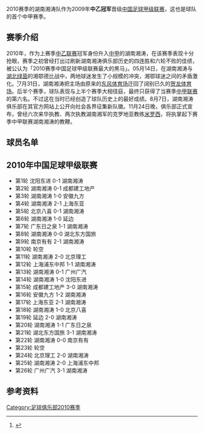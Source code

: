 {{Infobox football club season
  | club               = [[湖南湘濤足球俱樂部|湖南湘濤足球俱樂部]]
  | season             = <!-- 注释出：[[File:Hunan_Billows_F.C_Logo_in_2010.PNG|100px]] --><br>2010
  | chairman           = {{flagicon|CHN}} [[熊倪|熊倪]]
  | manager            = {{flagicon|CHN}} [[赵发庆|赵发庆]]
  | league             = [[2010年中国足球甲级联赛|中甲联赛]]
  | league result      = '''第6名'''
  | league topscorer   = 
  | season topscorer   = 
  | highest attendance = 
  | lowest attendance  = 
  | average attendance = 
  |  pattern_la1=|pattern_b1=_redshoulders|pattern_ra1=
  |  leftarm1=FFFFFF|body1=FFFFFF|rightarm1=FFFFFF|shorts1=FFFFFF|socks1=FFFFFF
  |  pattern_la2=|pattern_b2=_blacksides|pattern_ra2=
  |  leftarm2=fdf912|body2=fdf912|rightarm2=fdf912|shorts2=fdf912|socks2=fdf912
  | prevseason         = [[湖南湘涛足球俱乐部2009赛季|2009]]
  | nextseason         = [[湖南湘涛足球俱乐部2011赛季|2011]]
}}

2010赛季的湖南湘涛队作为2009年'''中乙冠军'''晋级[[2010年中国足球甲级联赛|中国足球甲级联赛]]，这也是球队的首个中甲赛季。

== 赛季介绍 ==

2010年，作为上赛季[[中国足球乙级联赛|中乙联赛]]冠军身份升入[[中甲|中甲]]的湖南湘涛，在该赛季表现十分抢眼，赛季之初曾经打出过刷新湖南湘涛俱乐部历史的四连胜和六轮不败的佳绩，被公认为「2010赛季中国足球甲级联赛最大的黑马」。05月14日，在湖南湘涛与[[湖北绿茵|湖北绿茵]]的湘鄂德比战中，两地球迷发生了小规模的冲突，湘鄂球迷之间的矛盾激化。<small><ref>{{Cite web |url=http://sports.sina.com.cn/b/2010-05-14/19354984840.shtml |title=湘鄂球迷爆小规模冲突 不和谐因子去年已种下 |accessdate=2011-12-30 |archive-date=2010-05-20 |archive-url=https://web.archive.org/web/20100520095436/http://sports.sina.com.cn/b/2010-05-14/19354984840.shtml |dead-url=no }}</ref></small>7月31日，湖南湘涛把主场由原来的[[湖南省人民体育中心|东风体育场]]迁回了阔别已久的[[贺龙体育场|贺龙体育场]]。后半个赛季，球队表现与上半个赛季大相径庭，最终只获得了当赛季[[中甲联赛|中甲联赛]]的第六名。不过这在当时已经创造了球队历史上的最好成绩。8月7日，湖南湘涛俱乐部在其官方网站上公开向社会各界征集新队徽。11月24日晚，俱乐部正式宣布，曾经六次来华执教、两次执教湖南湘军的克罗地亚教练[[米罗西|米罗西]]，将执掌起下赛季中甲联赛湖南湘涛的教鞭。

== 球员名单 ==
{{Fs start}}
{{Fs player|no=1|nat=China|name=[[李剑坤|李剑坤]]|pos=GK}}
{{Fs player|no=2|nat=China|name=[[涂权新|涂权新]]|pos=MF}}
{{Fs player|no=3|nat=China|name=[[李欣|李欣]]|pos=DF}}
{{Fs player|no=4|nat=China|name=魏强|pos=DF}}
{{Fs player|no=5|nat=China|name=[[刘玉圣|刘玉圣]]|pos=DF}}
{{Fs player|no=6|nat=China|name=[[杨宝明|杨宝明]]|pos=MF}}
{{Fs player|no=7|nat=China|name=[[王庆|王庆]]|pos=MF}}
{{Fs player|no=8|nat=China|name=[[张鹏楠|张鹏楠]]|pos=MF}}
{{Fs player|no=9|nat=China|name=[[刘博|刘博]]|pos=DF}}
{{Fs player|no=10|nat=China|name=[[岳洋|岳洋]]|pos=FW}}
{{Fs player|no=11|nat=Honduras|name=[[米切爾·布朗|布朗]]|pos=FW}}
{{Fs player|no=12|nat=China|name=[[李杨|李杨]]|pos=MF}}
{{Fs player|no=14|nat=China|name=[[胡皓|胡皓]]|pos=MF}}
{{Fs player|no=15|nat=China|name=[[张希_(足球运动员)|张希]]|pos=DF}}
{{Fs player|no=16|nat=China|name=[[訾龙|訾龙]]|pos=MF}}
{{Fs player|no=17|nat=China|name=[[葛盛祥|葛盛祥]]|pos=MF}}
{{Fs mid}}
{{Fs player|no=18|nat=China|name=[[赵明鑫|赵明鑫]]|pos=MF}}
{{Fs player|no=19|nat=Honduras|name={{tsl|en|Mario Beata||貝阿塔}}|pos=MF}}
{{Fs player|no=20|nat=China|name=[[王琛|王琛]]|pos=FW}}
{{Fs player|no=21|nat=China|name=[[刘帅|刘帅]]|pos=DF}}
{{Fs player|no=22|nat=China|name=[[董建宏|董建宏]]|pos=GK}}
{{Fs player|no=23|nat=China|name=[[孔涛_(足球运动员)|孔涛]]|pos=DF}}
{{Fs player|no=24|nat=China|name=[[陈真|陈真]]|pos=DF}}
{{Fs player|no=25|nat=China|name=[[穆旭|穆旭]]|pos=GK}}
{{Fs player|no=26|nat=China|name=[[李海泳|李海泳]]|pos=DF}}
{{Fs player|no=27|nat=China|name=[[魏贤俊|魏贤俊]]|pos=MF}}
{{Fs player|no=28|nat=China|name=[[代钦华|代钦华]]|pos=MF}}
{{Fs player|no=29|nat=China|name=[[吕刚|吕刚]]|pos=MF}}
{{Fs player|no=30|nat=Brazil|name={{tsl|en|Waldemir Marques de Brito||耐托}}|pos=DF}}
{{Fs player|no=31|nat=China|name=[[彭景|彭景]]|pos=DF}}
{{Fs player|no=32|nat=Brazil|name={{tsl|en|Edmilson da Silva Melo||席爾瓦}}|pos=FW}}
{{Fs end}}

== 2010年中国足球甲级联赛 ==

* 第1轮  沈阳东进     0-1 湖南湘涛 
* 第2轮  湖南湘涛     0-1 成都建工地产 
* 第3轮  湖南湘涛     1-0 安徽九方 
* 第4轮  湖南湘涛     2-1 上海东亚 
* 第5轮  北京八喜     0-1 湖南湘涛 
* 第6轮  湖南湘涛     1-0 延边 
* 第7轮  广东日之泉   1-1 湖南湘涛 
* 第8轮  湖南湘涛     0-0 湖北东方国旅 
* 第9轮  南京有有     2-1 湖南湘涛 
* 第10轮 轮空
* 第11轮 湖南湘涛     2-0 北京理工 
* 第12轮 上海浦东中邦 1-1 湖南湘涛 
* 第13轮 湖南湘涛     0-1 广州广汽 
* 第14轮 湖南湘涛     1-0 沈阳东进 
* 第15轮 成都建工地产 3-0 湖南湘涛 
* 第16轮 安徽九方     1-2 湖南湘涛 
* 第17轮 上海东亚     2-1 湖南湘涛 
* 第18轮 湖南湘涛     1-0 北京八喜 
* 第19轮 延边         2-0 湖南湘涛 
* 第20轮 湖南湘涛     1-1 广东日之泉 
* 第21轮 湖北东方国旅 3-1 湖南湘涛 
* 第22轮 湖南湘涛     0-0 南京有有 
* 第23轮 轮空
* 第24轮 北京理工     2-0 湖南湘涛 
* 第25轮 湖南湘涛     2-0 上海浦东中邦 
* 第26轮 广州广汽     3-1 湖南湘涛

== 参考资料 ==
{{reflist}}

{{fb start}}
{{湖南湘涛赛季}}
{{fb end}}
{{2010年中国足球}}

[[Category:足球俱乐部2010赛季|Category:足球俱乐部2010赛季]]